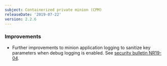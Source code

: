 ```yaml
---
subject: Containerized private minion (CPM)
releaseDate: '2019-07-22'
version: 2.2.6
---
```


### Improvements

* Further improvements to minion application logging to sanitize key parameters when debug logging is enabled. See [security bulletin NR19-04](https://docs.newrelic.com/docs/using-new-relic/new-relic-security/security-bulletins/security-bulletin-nr19-04).
